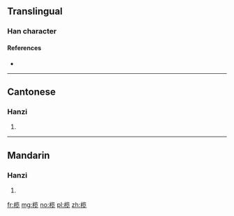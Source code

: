 {{also|欖}}
==Translingual==

===Han character===
{{Han char|rn=75|rad=木|as=09|sn=13|four=|canj=DLIU|ids=⿰木览}}

====References====
* {{Han ref|kx=0542.191|hdz=21247.060|uh=6984|ud=27012}}

----

==Cantonese==

===Hanzi===
{{yue-hanzi|jyut=laam5|y=laam5|tra=欖}}

# {{defn|lang=yue|sort=木09}}

----

==Mandarin==

===Hanzi===
{{cmn-hanzi|tra=欖|pin=[[lǎn]] ([[lan3]])|wg=lan<sup>3</sup>}}

# {{defn|lang=cmn|sort=木09}}

[[fr:榄]]
[[mg:榄]]
[[no:榄]]
[[pl:榄]]
[[zh:榄]]